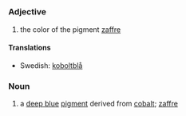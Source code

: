=={{en}}==
===Adjective===
# the color of the pigment [[zaffre]]

====Translations====
*Swedish: [[koboltblå]]

===Noun===
# a [[deep blue]] [[pigment]] derived from [[cobalt]]; [[zaffre]]